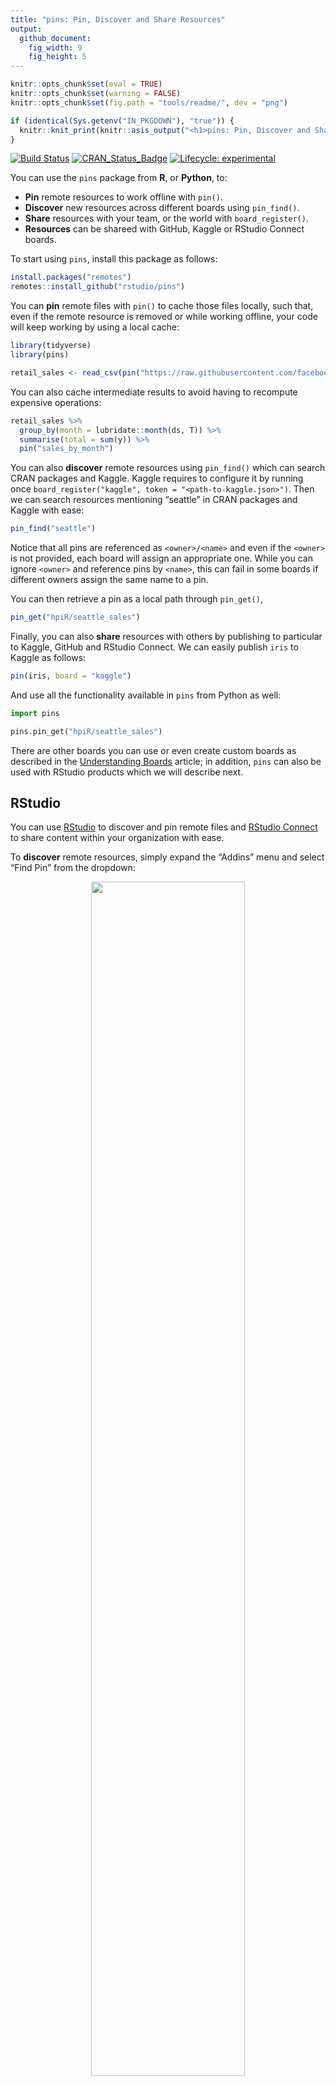```yaml
---
title: "pins: Pin, Discover and Share Resources"
output:
  github_document:
    fig_width: 9
    fig_height: 5
---
```


```r
knitr::opts_chunk$set(eval = TRUE)
knitr::opts_chunk$set(warning = FALSE)
knitr::opts_chunk$set(fig.path = "tools/readme/", dev = "png")

if (identical(Sys.getenv("IN_PKGDOWN"), "true")) {
  knitr::knit_print(knitr::asis_output("<h1>pins: Pin, Discover and Share Resources</h1>"))
}
```

[![Build Status](https://travis-ci.org/rstudio/pins.svg?branch=master)](https://travis-ci.org/rstudio/pins)
[![CRAN_Status_Badge](https://www.r-pkg.org/badges/version/pins)](https://cran.r-project.org/package=pins)
[![Lifecycle: experimental](https://img.shields.io/badge/lifecycle-experimental-red.svg)](https://www.tidyverse.org/lifecycle/#experimental)

You can use the `pins` package from **R**, or **Python**, to:

- **Pin** remote resources to work offline with `pin()`.
- **Discover** new resources across different boards using `pin_find()`.
- **Share** resources with your team, or the world with `board_register()`.
- **Resources** can be shareed with GitHub, Kaggle or RStudio Connect boards.

To start using `pins`, install this package as follows:

``` r
install.packages("remotes")
remotes::install_github("rstudio/pins")
```

You can **pin** remote files with `pin()` to cache those files locally, such that, even if the remote resource is removed or while working offline, your code will keep working by using a local cache:

```r
library(tidyverse)
library(pins)

retail_sales <- read_csv(pin("https://raw.githubusercontent.com/facebook/prophet/master/examples/example_retail_sales.csv"))
```

You can also cache intermediate results to avoid having to recompute expensive operations:

```r
retail_sales %>%
  group_by(month = lubridate::month(ds, T)) %>%
  summarise(total = sum(y)) %>%
  pin("sales_by_month")
```

You can also **discover** remote resources using `pin_find()` which can search CRAN packages and Kaggle. Kaggle requires to configure it by running once `board_register("kaggle", token = "<path-to-kaggle.json>")`. Then we can search resources mentioning "seattle" in CRAN packages and Kaggle with ease:

```r
pin_find("seattle")
```

Notice that all pins are referenced as `<owner>/<name>` and even if the `<owner>` is not provided, each board will assign an appropriate one. While you can ignore `<owner>` and reference pins by `<name>`, this can fail in some boards if different owners assign the same name to a pin.

You can then retrieve a pin as a local path through `pin_get()`,

```r
pin_get("hpiR/seattle_sales")
```

Finally, you can also **share** resources with others by publishing to particular to Kaggle, GitHub and RStudio Connect. We can easily publish `iris` to Kaggle as follows:

``` r
pin(iris, board = "kaggle")
```

And use all the functionality available in `pins` from Python as well:

```python
import pins

pins.pin_get("hpiR/seattle_sales")
```

There are other boards you can use or even create custom boards as described in the [Understanding Boards](https://rstudio.github.io/pins/articles/boards.html) article; in addition, `pins` can also be used with RStudio products which we will describe next.

## RStudio

You can use [RStudio](https://www.rstudio.com/products/rstudio/) to discover and pin remote files and [RStudio Connect](https://www.rstudio.com/products/connect/) to share content within your organization with ease.

To **discover** remote resources, simply expand the "Addins" menu and select "Find Pin" from the dropdown:

<center>
![](tools/readme/rstudio-discover-pins.png){width=70%}
</center>

Notice that, the RStudio connections pane helps you track your pins by providing each board as a connection you can explore:

<center>
![](tools/readme/rstudio-explore-pins.png){width=70%}
</center>

You can **share** local files and content using the RStudio Connect board. Lets use `dplyr` and the `hpiR_seattle_sales` pin to analyze this further and then pin our results in RStudio Connect:

```r
board_register("rstudio")
```

```r
pin_get("hpiR/seattle_sales") %>%
  group_by(baths = ceiling(baths)) %>%
  summarise(sale = floor(mean(sale_price))) %>%
  pin("sales-by-baths", board = "rstudio")
```

<center>
![](tools/readme/rstudio-share-pins.png){width=70%}
</center>

You can now set the appropriate permissions in RStudio Connect, and voila! From now on, those with access can make use of this remote file locally!

For instance, a colleague can reuse the `sales-by-baths` pin by retrieving it from RStudio Connect and visualize its contents using `ggplot2`:

```r
pin_get("sales-by-baths") %>%
  ggplot(aes(x = baths, y = sale)) +
    theme_light() + geom_point() +
    geom_smooth(method = 'lm', formula = y ~ exp(x))
```

Please make sure to ~~pin~~ visit [rstudio.github.io/pins](https://rstudio.github.io/pins/) to find detailed documentation and additional resources.

